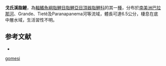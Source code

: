 {{Speciesbox
| status = NE
| status_system = IUCN3.1
| genus = Characidium
| species = gomesi
| authority = [[Travassos|Travassos]], 1956
| synonyms = 
}}
'''戈氏溪脂鯉'''，為[[輻鰭魚綱|輻鰭魚綱]][[脂鯉目|脂鯉目]][[脂鯉亞目|脂鯉亞目]][[頂器脂鯉科|頂器脂鯉科]]的其一[[種|種]]，分布於[[南美洲|南美洲]][[巴拉那河|巴拉那河]]、Grande、Tietê及Paranapanema河等流域，體長可達6.5公分，棲息在底中層水域，生活習性不明。

==参考文献==
{{refbegin}}
*{{FishBase_species|genus=Characidium|species=gomesi|year=2013|month=9}}
{{refend}}
{{Taxonbar|from=Q5514592}}

[[Category:溪脂鯉屬|gomesi]]